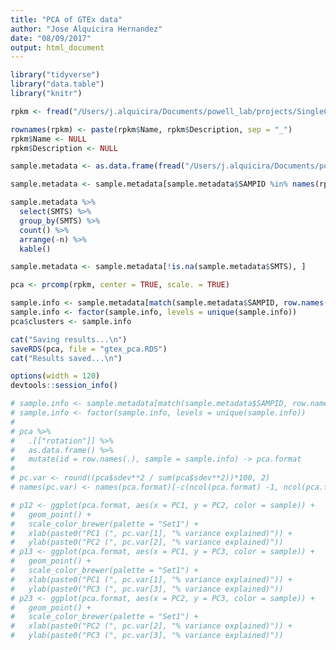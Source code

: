 ```yaml
---
title: "PCA of GTEx data"
author: "Jose Alquicira Hernandez"
date: "08/09/2017"
output: html_document
---
```


```r
library("tidyverse")
library("data.table")
library("knitr")
```


```r
rpkm <- fread("/Users/j.alquicira/Documents/powell_lab/projects/SingleCell_Prediction/data/13-09-2017_GTEx_data/GTEx_Analysis_v6p_RNA-seq_RNA-SeQCv1.1.8_gene_rpkm.gct", sep = "\t", header = TRUE, skip = 2)
```

```r
rownames(rpkm) <- paste(rpkm$Name, rpkm$Description, sep = "_")
rpkm$Name <- NULL
rpkm$Description <- NULL
```


```r
sample.metadata <- as.data.frame(fread("/Users/j.alquicira/Documents/powell_lab/projects/SingleCell_Prediction/data/13-09-2017_GTEx_data/GTEx_Data_V6_Annotations_SampleAttributesDS.txt", header = TRUE, sep = "\t", na.strings = c("NA", "")))
```

```r
sample.metadata <- sample.metadata[sample.metadata$SAMPID %in% names(rpkm),]
```

```r
sample.metadata %>% 
  select(SMTS) %>% 
  group_by(SMTS) %>% 
  count() %>% 
  arrange(-n) %>% 
  kable()
```


```r
sample.metadata <- sample.metadata[!is.na(sample.metadata$SMTS), ]
```


```r
pca <- prcomp(rpkm, center = TRUE, scale. = TRUE)
```


```r
sample.info <- sample.metadata[match(sample.metadata$SAMPID, row.names(pca$rotation)), "SMTS", drop = TRUE]
sample.info <- factor(sample.info, levels = unique(sample.info))
pca$clusters <- sample.info
```

```r
cat("Saving results...\n")
saveRDS(pca, file = "gtex_pca.RDS")
cat("Results saved...\n")
```

```r
options(width = 120)
devtools::session_info()
```


```r
# sample.info <- sample.metadata[match(sample.metadata$SAMPID, row.names(pca$rotation)), "SMTS", drop = TRUE]
# sample.info <- factor(sample.info, levels = unique(sample.info))
# 
# pca %>%
#   .[["rotation"]] %>% 
#   as.data.frame() %>% 
#   mutate(id = row.names(.), sample = sample.info) -> pca.format
# 
# pc.var <- round((pca$sdev**2 / sum(pca$sdev**2))*100, 2)
# names(pc.var) <- names(pca.format)[-c(ncol(pca.format) -1, ncol(pca.format))]
```

```r
# p12 <- ggplot(pca.format, aes(x = PC1, y = PC2, color = sample)) +
#   geom_point() +
#   scale_color_brewer(palette = "Set1") +
#   xlab(paste0("PC1 (", pc.var[1], "% variance explained)")) +
#   ylab(paste0("PC2 (", pc.var[2], "% variance explained)"))
# p13 <- ggplot(pca.format, aes(x = PC1, y = PC3, color = sample)) +
#   geom_point() +
#   scale_color_brewer(palette = "Set1") +
#   xlab(paste0("PC1 (", pc.var[1], "% variance explained)")) +
#   ylab(paste0("PC3 (", pc.var[3], "% variance explained)"))
# p23 <- ggplot(pca.format, aes(x = PC2, y = PC3, color = sample)) +
#   geom_point() +
#   scale_color_brewer(palette = "Set1") +
#   xlab(paste0("PC2 (", pc.var[2], "% variance explained)")) +
#   ylab(paste0("PC3 (", pc.var[3], "% variance explained)"))
```

